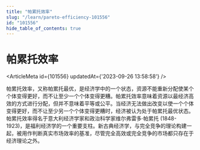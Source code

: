 ```yaml
---
title: "帕累托效率"
slug: "/learn/pareto-efficiency-101556"
id: "101556"
hide_table_of_contents: true
---
```



# 帕累托效率

<ArticleMeta id={101556} updatedAt={'2023-09-26 13:58:58'} />
<div className='border-solid border-b border-t-0 my-4 border-[var(--ifm-color-gray-300)]' />

帕累托效率，又称帕累托最优，是经济学中的一个状态，资源不能重新分配使某个个体变得更好，而不让至少一个个体变得更糟。帕累托效率意味着资源以最经济高效的方式进行分配，但并不意味着平等或公平。当经济无法做出改变以使一个个体变得更好，而不让至少另一个个体变得更糟时，经济被认为处于帕累托最优状态。帕累托效率得名于意大利经济学家和政治科学家维尔弗雷多·帕累托 (1848-1923)，是福利经济学的一个重要支柱。新古典经济学，与完全竞争的理论构建一起，被用作判断真实市场效率的基准，尽管完全高效或完全竞争的市场都只存在于经济理论之外。

